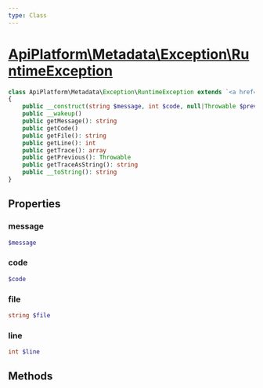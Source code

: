 ```yaml
---
type: Class
---
```


# [ApiPlatform\Metadata\Exception\RuntimeException](/docs/v3.1/reference/Metadata/Exception/RuntimeException)



```php
class ApiPlatform\Metadata\Exception\RuntimeException extends `<a href="/docs/v3.1/reference/Exception/RuntimeException">ApiPlatform\Exception\RuntimeException</a>` implements `<a href="/docs/v3.1/reference/Exception/ExceptionInterface">ApiPlatform\Exception\ExceptionInterface</a>`, Stringable, Throwable
{
    public __construct(string $message, int $code, null|Throwable $previous)
    public __wakeup()
    public getMessage(): string
    public getCode()
    public getFile(): string
    public getLine(): int
    public getTrace(): array
    public getPrevious(): Throwable
    public getTraceAsString(): string
    public __toString(): string
}
```
## Properties
### message

```php
$message
```



### code

```php
$code
```



### file

```php
string $file
```



### line

```php
int $line
```



## Methods
